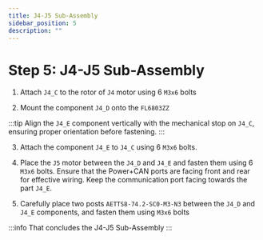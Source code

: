 ```yaml
---
title: J4-J5 Sub-Assembly
sidebar_position: 5
description: ""
---
```



# Step 5: J4-J5 Sub-Assembly

1. Attach `J4_C` to the rotor of `J4` motor using 6 `M3x6` bolts
<AssemblyGuideImage src="j4-j5/step1.png" alt="step1" width="40%" />

2. Mount the component `J4_D` onto the `FL6803ZZ`
<AssemblyGuideImage src="j4-j5/step2.png" alt="step2" width="40%" />

:::tip
Align the `J4_E` component vertically with the mechanical stop on `J4_C`, ensuring proper orientation before fastening.
<AssemblyGuideImage src="j4-j5/tip.png" alt="tip" width="40%" />
:::

3. Attach the component `J4_E` to `J4_C` using 6 `M3x6` bolts.
<AssemblyGuideImage src="j4-j5/step3.png" alt="step3" width="40%" />

4. Place the `J5` motor between the `J4_D` and `J4_E` and fasten them using 6 `M3x6` bolts. Ensure that the Power+CAN ports are facing front and rear for effective wiring. Keep the communication port facing towards the part `J4_E`.
<AssemblyGuideImage src="j4-j5/step4.png" alt="step4" width="40%" />

5. Carefully place two posts `AETTS8-74.2-SC0-M3-N3` between the `J4_D` and `J4_E` components, and fasten them using `M3x6` bolts
<AssemblyGuideImage src="j4-j5/step5.png" alt="step5" width="40%" />

:::info
That concludes the J4-J5 Sub-Assembly
<AssemblyGuideImage src="j4-j5/conclusion.png" alt="conclusion" width="35%" />
:::
